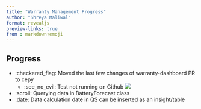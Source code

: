 ```yaml
---
title: "Warranty Management Progress"
author: "Shreya Maliwal"
format: revealjs
preview-links: true
from : markdown+emoji
---
```



## Progress
- :checkered_flag: Moved the last few changes of warranty-dashboard PR to cepy
    - :see_no_evil: Test not running on Github ![](images/cepy-test-error.png)
- :scroll: Querying data in BatteryForecast class
- :date: Data calculation date in QS can be inserted as an insight/table